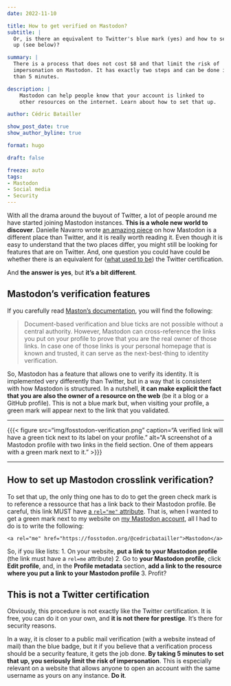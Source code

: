 ```yaml
---
date: 2022-11-10

title: How to get verified on Mastodon?
subtitle: |
  Or, is there an equivalent to Twitter's blue mark (yes) and how to set that 
  up (see below)?

summary: |
  There is a process that does not cost $8 and that limit the risk of 
  impersonation on Mastodon. It has exactly two steps and can be done in less 
  than 5 minutes.

description: |
    Mastodon can help people know that your account is linked to 
    other resources on the internet. Learn about how to set that up.

author: Cédric Batailler

show_post_date: true
show_author_byline: true

format: hugo

draft: false

freeze: auto
tags:
- Mastodon
- Social media
- Security
---
```


With all the drama around the buyout of Twitter, a lot of people around me
have started joining Mastodon instances. **This is a whole new world to 
discover**. Danielle Navarro wrote 
[an amazing piece](https://blog.djnavarro.net/posts/2022-11-03_what-i-know-about-mastodon/) 
on how Mastodon is a different place than Twitter, and it is really 
worth reading it. Even though it is easy to understand that the two places 
differ, you might still be looking for features that are on Twitter. And, one 
question you could have could be whether there is an equivalent for 
([what used to be](https://www.theverge.com/2022/11/9/23449821/twitter-blue-verification-check-mark-subscribers))
the Twitter certification.

And **the answer is yes**, but **it's a bit different**. 

## Mastodon's verification features

If you carefully read 
[Maston's documentation](https://docs.joinmastodon.org/user/profile/#fields), 
you will find the following:

> Document-based verification and blue ticks are not possible without a central authority. However, Mastodon can cross-reference the links you put on your profile to prove that you are the real owner of those links. In case one of those links is your personal homepage that is known and trusted, it can serve as the next-best-thing to identity verification.

So, Mastodon has a feature that allows one to verify its identity. It is 
implemented very differently than Twitter, but in a way that is consistent with
how Mastodon is structured. In a nutshell, **it can make explicit the fact that 
you are also the owner of a resource on the web** (be it a blog or a GitHub 
profile). This is not a blue mark but, when visiting your profile,
a green mark will appear next to the link that you validated. 

---

{{{< figure src="img/fosstodon-verification.png" caption="A verified link will have a green tick next to its label on your profile." alt="A screenshot of a Mastodon profile with two links in the field section. One of them appears with a green mark next to it." >}}}

---

## How to set up Mastodon crosslink verification?

To set that up, the only thing one has to do to get the green check mark is to 
reference a ressource that has a link back to their Mastodon profile. Be 
careful, this link MUST have 
[a `rel="me"` attribute](https://developer.mozilla.org/en-US/docs/Web/HTML/Link_types/me). 
That is, when I wanted to get a green mark next to my website on 
[my Mastodon account](https://fosstodon.org/@cedricbatailler), all I had to do 
is to write the following:

```
<a rel="me" href="https://fosstodon.org/@cedricbatailler">Mastodon</a>
```

So, if you like lists:
1. On your website, **put a link to your Mastodon profile** (the link must 
   have a `rel=me` attribute)
2. Go to **your Mastodon profile**, click **Edit profile**, and, in the 
   **Profile metadata** section, **add a link to the resource where you put a 
   link to your Mastodon profile**
3. Profit?

## This is not a Twitter certification

Obviously, this procedure is not exactly like the Twitter certification. It is 
free, you can do it on your own, and **it is not there for prestige**. It's 
there for security reasons.

In a way, it is closer to a public mail verification (with a website instead 
of mail) than the blue badge, but it if you believe that a verification 
process should be a security feature, it gets the job done. **By taking 5 minutes
to set that up, you seriously limit the risk of impersonation**. This is 
especially relevant on a website that allows anyone to open an account with
the same username as yours on any instance. **Do it**.